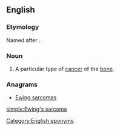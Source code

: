 ==English==
{{wikipedia}}
===Etymology===
Named after {{w|James Ewing}}.

===Noun===
{{en-noun}}
# {{context|pathology|lang=en}} A particular type of [[cancer]] of the [[bone]].

===Anagrams===
* [[Ewing sarcomas#English|Ewing sarcomas]]

[[Category:English eponyms]]

[[simple:Ewing's sarcoma]]